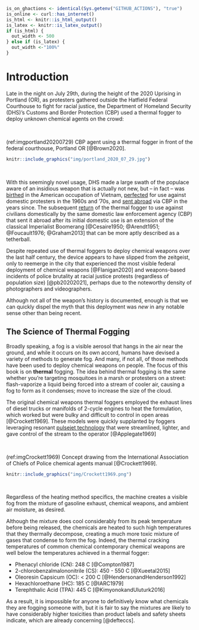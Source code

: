 \mainmatter


```r
is_on_ghactions <- identical(Sys.getenv("GITHUB_ACTIONS"), "true")
is_online <- curl::has_internet()
is_html <- knitr::is_html_output()
is_latex <- knitr::is_latex_output()
if (is_html) {
  out_width <- 500
} else if (is_latex) {
  out_width <-"100%"
}

```

# Introduction {-}


Late in the night on July 29th, during the height of the 2020 Uprising in Portland (OR), as protesters gathered outside the Hatfield Federal Courthouse to fight for racial justice, the Department of Homeland Security (DHS)'s Customs and Border Protection (CBP) used a thermal fogger to deploy unknown chemical agents on the crowd:

<br>

(ref:imgportland20200729) CBP agent using a thermal fogger in front of the federal courthouse, Portland OR [@Brown2020].

```r
knitr::include_graphics("img/portland_2020_07_29.jpg")
```

<br>

With this seemingly novel usage, DHS made a large swath of the populace aware of an insidious weapon that is actually not new, but -- in fact -- was [birthed](#Genesis) in the American occupation of Vietnam, [perfected](#The1968Convensions) for use against domestic protesters in the 1960s and '70s, and [sent abroad](#CBP) via CBP in the years since. 
The subsequent [return](#PortlandOR2020_2021) of the thermal fogger to use against civilians domestically by the same domestic law enforcement agency (CBP) that sent it abroad after its initial domestic use is an extension of the classical Imperialist Boomerang [@Cesaire1950; @Arendt1951; @Foucault1976; @Graham2013] that can be more aptly described as a tetherball.

Despite repeated use of thermal foggers to deploy chemical weapons over the last half century, the device appears to have slipped from the zeitgeist, only to reemerge in the city that experienced the most visible federal deployment of chemical weapons [@Flanigan2020] and weapons-based incidents of police brutality at racial justice protests (regardless of population size) [@pb20202021], perhaps due to the noteworthy density of photographers and videographers.

Although not all of the weapon's history is documented, enough is that we can quickly dispel the myth that this deployment was _new_ in any notable sense other than being recent.


## The Science of Thermal Fogging {- #Science}

Broadly speaking, a fog is a visible aerosol that hangs in the air near the ground, and while it occurs on its own accord, humans have devised a variety of methods to generate fog.
And many, if not all, of those methods have been used to deploy chemical weapons on people.
The focus of this book is on __thermal__ fogging.
The idea behind thermal fogging is the same whether you're targeting mosquitoes in a marsh or protesters on a street: flash-vaporize a liquid being forced into a stream of cooler air, causing a fog to form as it condenses; move to increase the size of the cloud. 

The original chemical weapons thermal foggers employed the exhaust lines of diesel trucks or manifolds of 2-cycle engines to heat the formulation, which worked but were bulky and difficult to control in open areas [@Crockett1969].
These models were quickly supplanted by foggers leveraging resonant [pulsejet technology](https://en.wikipedia.org/wiki/Pulsejet) that were streamlined, lighter, and gave control of the stream to the operator [@Applegate1969]

<br>

(ref:imgCrockett1969) Concept drawing from the International Association of Chiefs of Police chemical agents manual [@Crockett1969].

```r
knitr::include_graphics("img/Crockett1969.png") 
```

<br>

Regardless of the heating method specifics, the machine creates a visible fog from the mixture of gasoline exhaust, chemical weapons, and ambient air moisture, as desired. 

Although the mixture does cool considerably from its peak temperature before being released, the chemicals are heated to such high temperatures that they thermally decompose, creating a much more toxic mixture of gases that condense to form the fog.
Indeed, the thermal cracking temperatures of common chemical contemporary chemical weapons are well below the temperatures achieved in a thermal fogger:

- Phenacyl chloride (CN): 248 C [@Compton1987]
- 2-chlorobenzalmalononitrile (CS): 450 - 550 C [@Xueetal2015]
- Oleoresin Capsicum (OC): < 200 C [@HendersonandHenderson1992]
- Hexachloroethane (HC): 185 C [@IARC1979]
- Terephthalic Acid (TPA): 445 C [@KimyonokandUluturk2016]

As a result, it is impossible for anyone to definitively know what chemicals they are fogging someone with, but it is fair to say the mixtures are likely to have considerably higher toxicities than product labels and safety sheets indicate, which are already concerning [@defteccs].


